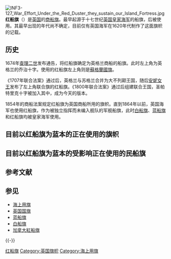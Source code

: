 {{NoteTA
|G1 = USState
|G2 = Country
}}
{{Infobox Flag
| Name = 红船旗
| Image = Civil Ensign of the United Kingdom.svg
| Use = 000100
| Proportion = 1:2
| Design = 红底，左上角为英国国旗
}}
[[File:INF3-127_War_Effort_Under_the_Red_Duster_they_sustain_our_Island_Fortress.jpg|thumb]]
'''红船旗'''（{{lang-en|'''Red Ensign'''，'''Red Duster'''}}）是[[英国|英国]]的[[海上用旗|商船旗]]。最早起源于十七世纪[[英国皇家海军|英国皇家海军]]的船旗，后被{{link-en|英国商船队|British Merchant Navy|英国商船隊}}使用。其最早出现的年代尚不确定，目前仅有英国海军在1620年代制作了这面旗帜的记载。

==历史==
1674年[[查理二世_(英格兰)|查理二世]]发布通告，将红船旗确定为英格兰商船的船旗。此时左上角为英格兰的乔治十字。{{link-en|苏格兰皇家海军|Royal Scottish Navy}}使用的红船旗左上角则是[[蘇格蘭國旗|蘇格蘭國旗]]。

《1707年联合法案》通过后，英格兰与苏格兰合并为大不列颠王国，随后[[安妮女王|安妮女王]]发布了左上角联合旗的红船旗。《1800年联合法案》通过后组建联合王国，圣帕特里克十字被加入其中，成为今天的版本。

1854年的商船法案规定红船旗为英国商船所用的旗帜。直到1864年以前，英国海军也使用红船旗，作为被独立指挥而未编入舰队的军舰船旗，此时[[白船旗|白船旗]]、[[蓝船旗|蓝船旗]]和红船旗均被皇家海军使用。
{{Flag gallery
|File:English Red Ensign 1620.svg|17世纪初英格兰的红船旗
|File:Scottish Red Ensign.svg|苏格兰皇家海军在1707年合并前的红船旗
|File:Red Ensign of Great Britain (1707-1800).svg|1707–1800年间的红船旗
|File:Colonial-Red-Ensign.svg|[[英属美洲|英属美洲]]的红船旗
|File:British Raj Red Ensign.svg|[[英属印度|英属印度]]的红船旗
|File:Canadian Red Ensign (1868–1921).svg|非官方的[[加拿大红船旗|加拿大红船旗]]<br />1868年－1921年
|File:Canadian Red Ensign (1905–1922).svg|1907年版加拿大红船旗，常在加拿大西部使用
|File:Canadian Red Ensign (1921–1957).svg|加拿大红船旗<br />1921年－1957年
|File:Canadian Red Ensign (1957–1965).svg|加拿大红船旗<br />1957年－1965年
|File:Flag of Hong Kong 1959 (unofficial Red Ensign).svg|非官方的[[英屬香港|香港]][[香港旗|紅船旗]]<br />1959年－1997年
}}

==目前以红船旗为蓝本的正在使用的旗帜==
{{Flag gallery
|File:Flag of Samoa.svg|[[萨摩亚国旗|萨摩亚国旗]]
|File:Flag of Bermuda.svg|[[百慕達旗帜|百慕達旗帜]]
|File:Flag of Ontario.svg|加拿大[[安大略省旗|安大略省旗]]
|File:Flag of the Province of Manitoba.svg|加拿大[[曼尼托巴省旗|曼尼托巴省旗]]
|File:Civil Ensign of Australia.svg|[[澳大利亚国旗|澳大利亚民船旗]]
|File:Civil Ensign of Gibraltar.svg|[[直布罗陀旗帜|直布罗陀民船旗]]
|File:Civil Ensign of Fiji.svg|[[斐济国旗|斐济民船旗]]
|File:Civil Ensign of New Zealand.svg|[[紐西兰国旗|紐西蘭民船旗]]
|File:Civil Ensign of the Isle of Man.svg|[[曼岛旗帜|曼岛民船旗]]
|File:Civil Ensign of Guernsey.svg|[[根西岛旗帜|根西民船旗]]
|File:Civil Ensign of Jersey.svg|[[泽西岛旗帜|泽西民船旗]]
|File:Civil Ensign of the Turks and Caicos Islands.svg|[[特克斯和凯科斯群岛旗帜|特克斯和凯科斯群岛民船旗]]
|File:Civil Ensign of the British Virgin Islands.svg|[[英属维尔京群岛旗帜|英属维尔京群岛民船旗]]
|File:Flag of Taunton, Massachusetts.svg|[[美国|美国]][[马萨诸塞州|马萨诸塞州]][[汤顿_(马萨诸塞州)|汤顿]]市旗<!--
|File:Flag of the Republic of China.svg|[[中華民國國旗|中華民國國旗]]-->
}}

==目前以红船旗为蓝本的受影响正在使用的民船旗==
{{Flag gallery
|File:Civil Ensign of India.svg|[[印度|印度]]
|File:Civil Ensign of Pakistan.svg|[[巴基斯坦|巴基斯坦]]
|File:Civil Ensign of Bangladesh.svg|[[孟加拉人民共和国|孟加拉人民共和国]]
|File:Civil Ensign of  Nigeria.svg|[[尼日利亚|尼日利亚]]
|File:Civil Ensign of  Sri Lanka.svg|[[斯里兰卡|斯里兰卡]]
|File:Civil Ensign of the Solomon Islands.svg|[[所罗门群岛|所罗门群岛]]
|File:Civil Ensign of Mauritius.svg|[[毛里求斯|毛里求斯]]
|File:Civil Ensign of the Bahamas.svg|[[巴哈马|巴哈马]]
|File:Civil Ensign of Ghana.svg|[[加纳共和国|加纳共和国]]
|File:Civil Ensign of Malaysia.svg|[[马来西亚|马来西亚]]
|File:Civil Ensign of the United Arab Emirates.svg|[[阿拉伯联合酋长国|阿拉伯联合酋长国]]
}}

== 参考文献 ==
{{Reflist|30em}}

== 参见 ==
{{Portal|英国|英格兰|纹章及旗帜}}
* [[海上用旗|海上用旗]]
* [[英国国旗|英国国旗]]
* [[蓝船旗|蓝船旗]]
* [[白船旗|白船旗]]
* [[加拿大紅船旗|加拿大紅船旗]]

{{-}}
{{英国旗帜}}

[[Category:红船旗|]]
[[Category:英国旗帜|Category:英国旗帜]]
[[Category:海上用旗|Category:海上用旗]]